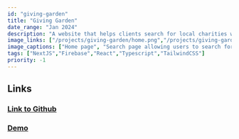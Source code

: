 ```yaml
---
id: "giving-garden"
title: "Giving Garden"
date_range: "Jan 2024"
description: "A website that helps clients search for local charities with specific criteria, written for IB Computer Science HL."
image_links: ["/projects/giving-garden/home.png","/projects/giving-garden/search.png"]
image_captions: ["Home page", "Search page allowing users to search for name and tag"]
tags: ["NextJS","Firebase","React","Typescript","TailwindCSS"]   
priority: -1
---
```


## Links
### [Link to Github](https://github.com/zanbowie138/giving-garden)
### [Demo](https://giving-garden.vercel.app/)
